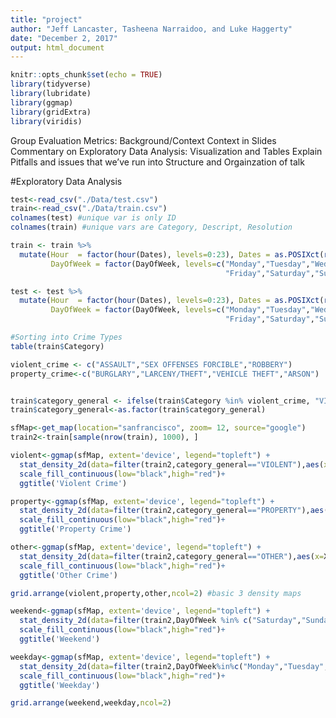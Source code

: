 ```yaml
---
title: "project"
author: "Jeff Lancaster, Tasheena Narraidoo, and Luke Haggerty"
date: "December 2, 2017"
output: html_document
---
```


```r
knitr::opts_chunk$set(echo = TRUE)
library(tidyverse)
library(lubridate)
library(ggmap)
library(gridExtra)
library(viridis)
```

Group Evaluation Metrics:
  Background/Context
  Context in Slides
  Commentary on Exploratory Data Analysis: Visualization and Tables
  Explain Pitfalls and issues that we've run into
  Structure and Orgainzation of talk
  
  
#Exploratory Data Analysis
```r
test<-read_csv("./Data/test.csv")
train<-read_csv("./Data/train.csv")
colnames(test) #unique var is only ID
colnames(train) #unique vars are Category, Descript, Resolution

train <- train %>%
  mutate(Hour  = factor(hour(Dates), levels=0:23), Dates = as.POSIXct(round(Dates, units = "days")), 
         DayOfWeek = factor(DayOfWeek, levels=c("Monday","Tuesday","Wednesday","Thursday",
                                                "Friday","Saturday","Sunday")))

test <- test %>%
  mutate(Hour  = factor(hour(Dates), levels=0:23), Dates = as.POSIXct(round(Dates, units = "days")), 
         DayOfWeek = factor(DayOfWeek, levels=c("Monday","Tuesday","Wednesday","Thursday",
                                                "Friday","Saturday","Sunday")))

#Sorting into Crime Types
table(train$Category)

violent_crime <- c("ASSAULT","SEX OFFENSES FORCIBLE","ROBBERY")
property_crime<-c("BURGLARY","LARCENY/THEFT","VEHICLE THEFT","ARSON")


train$category_general <- ifelse(train$Category %in% violent_crime, "VIOLENT", ifelse(train$Category %in% property_crime, "PROPERTY", "OTHER"))
train$category_general<-as.factor(train$category_general)
```


```r
sfMap<-get_map(location="sanfrancisco", zoom= 12, source="google")
train2<-train[sample(nrow(train), 1000), ]

violent<-ggmap(sfMap, extent='device', legend="topleft") +
  stat_density_2d(data=filter(train2,category_general=="VIOLENT"),aes(x=X,y=Y,fill=..level..),size=.01,bins=16,geom="polygon",alpha=.2,show.legend = F) +
  scale_fill_continuous(low="black",high="red")+
  ggtitle('Violent Crime')

property<-ggmap(sfMap, extent='device', legend="topleft") +
  stat_density_2d(data=filter(train2,category_general=="PROPERTY"),aes(x=X,y=Y,fill=..level..),size=.01,bins=16,geom="polygon",alpha=.2,show.legend = F) +
  scale_fill_continuous(low="black",high="red")+
  ggtitle('Property Crime')

other<-ggmap(sfMap, extent='device', legend="topleft") +
  stat_density_2d(data=filter(train2,category_general=="OTHER"),aes(x=X,y=Y,fill=..level..),size=.01,bins=16,geom="polygon",alpha=.2,show.legend = F) +
  scale_fill_continuous(low="black",high="red")+
  ggtitle('Other Crime')

grid.arrange(violent,property,other,ncol=2) #basic 3 density maps
```

```r
weekend<-ggmap(sfMap, extent='device', legend="topleft") +
  stat_density_2d(data=filter(train2,DayOfWeek %in% c("Saturday","Sunday")),aes(x=X,y=Y,fill=..level..),size=.01,bins=16,geom="polygon",alpha=.2,show.legend = F) +
  scale_fill_continuous(low="black",high="red")+
  ggtitle('Weekend')

weekday<-ggmap(sfMap, extent='device', legend="topleft") +
  stat_density_2d(data=filter(train2,DayOfWeek%in%c("Monday","Tuesday","Wednesday","Thursday","Friday")), aes(x=X,y=Y,fill=..level..),size=.01,bins=16,geom="polygon",alpha=.2,show.legend = F) +
  scale_fill_continuous(low="black",high="red")+
  ggtitle('Weekday')

grid.arrange(weekend,weekday,ncol=2)
```

